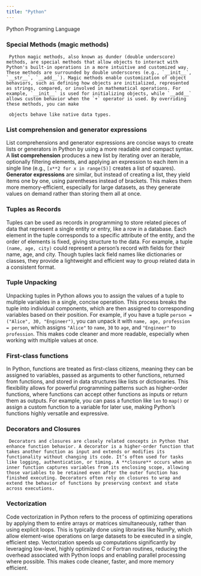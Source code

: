 ```yaml
---
title: "Python"
---
```


Python Programing Language 

### Special Methods (magic methods) 

     Python magic methods, also known as dunder (double underscore) methods, are special methods that allow objects to interact with Python's built-in operations in a more intuitive and customized way. These methods are surrounded by double underscores (e.g., `__init__`, `__str__`, `__add__`). Magic methods enable customization of object behaviors, such as defining how objects are initialized, represented as strings, compared, or involved in mathematical operations. For example, `__init__` is used for initializing objects, while `__add__` allows custom behavior when the `+` operator is used. By overriding these methods, you can make  

     objects behave like native data types. 

     

### List comprehension and generator expressions 

 List comprehensions and generator expressions are concise ways to create lists or generators in Python by using a more readable and compact syntax. A **list comprehension** produces a new list by iterating over an iterable, optionally filtering elements, and applying an expression to each item in a single line (e.g., `[x**2 for x in range(5)]` creates a list of squares). **Generator expressions** are similar, but instead of creating a list, they yield items one by one, using parentheses instead of brackets. This makes them more memory-efficient, especially for large datasets, as they generate values on demand rather than storing them all at once. 

### Tuples as Records 

 Tuples can be used as records in programming to store related pieces of data that represent a single entity or entry, like a row in a database. Each element in the tuple corresponds to a specific attribute of the entity, and the order of elements is fixed, giving structure to the data. For example, a tuple `(name, age, city)` could represent a person's record with fields for their name, age, and city. Though tuples lack field names like dictionaries or classes, they provide a lightweight and efficient way to group related data in a consistent format. 

### Tuple Unpacking 

 Unpacking tuples in Python allows you to assign the values of a tuple to multiple variables in a single, concise operation. This process breaks the tuple into individual components, which are then assigned to corresponding variables based on their position. For example, if you have a tuple `person = ("Alice", 30, "Engineer")`, you can unpack it with `name, age, profession = person`, which assigns `"Alice"` to `name`, `30` to `age`, and `"Engineer"` to `profession`. This makes code cleaner and more readable, especially when working with multiple values at once. 

### First-class functions 

 In Python, functions are treated as first-class citizens, meaning they can be assigned to variables, passed as arguments to other functions, returned from functions, and stored in data structures like lists or dictionaries. This flexibility allows for powerful programming patterns such as higher-order functions, where functions can accept other functions as inputs or return them as outputs. For example, you can pass a function like `len` to `map()` or assign a custom function to a variable for later use, making Python’s functions highly versatile and expressive. 

### Decorators and Closures 

     Decorators and closures are closely related concepts in Python that enhance function behavior. A decorator is a higher-order function that takes another function as input and extends or modifies its functionality without changing its code. It’s often used for tasks like logging, authentication, or timing. A **closure** occurs when an inner function captures variables from its enclosing scope, allowing those variables to be retained even after the outer function has finished executing. Decorators often rely on closures to wrap and extend the behavior of functions by preserving context and state across executions. 

### Vectorization 

 Code vectorization in Python refers to the process of optimizing operations by applying them to entire arrays or matrices simultaneously, rather than using explicit loops. This is typically done using libraries like NumPy, which allow element-wise operations on large datasets to be executed in a single, efficient step. Vectorization speeds up computations significantly by leveraging low-level, highly optimized C or Fortran routines, reducing the overhead associated with Python loops and enabling parallel processing where possible. This makes code cleaner, faster, and more memory efficient.